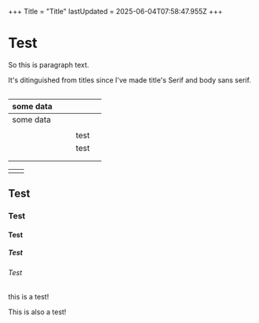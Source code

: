 +++
Title = "Title"
lastUpdated = 2025-06-04T07:58:47.955Z
+++

# Test

So this is paragraph text.

It's ditinguished from titles since I've made title's Serif and body sans serif.

```
```

| some data |   |   |      |   |
| --------- | - | - | ---- | - |
| some data |   |   |      |   |
|           |   |   |      |   |
|           |   |   | test |   |
|           |   |   | test |   |
|           |   |   |      |   |
|           |   |   |      |   |

|   |   |
| - | - |
|   |   |

## Test

### Test

#### Test

##### Test

###### Test

this is a test!

This is also a test!
